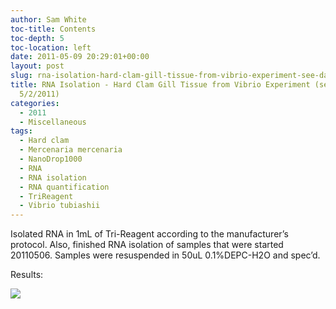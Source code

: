 ```yaml
---
author: Sam White
toc-title: Contents
toc-depth: 5
toc-location: left
date: 2011-05-09 20:29:01+00:00
layout: post
slug: rna-isolation-hard-clam-gill-tissue-from-vibrio-experiment-see-daves-notebook-522011
title: RNA Isolation - Hard Clam Gill Tissue from Vibrio Experiment (see Dave's Notebook
  5/2/2011)
categories:
  - 2011
  - Miscellaneous
tags:
  - Hard clam
  - Mercenaria mercenaria
  - NanoDrop1000
  - RNA
  - RNA isolation
  - RNA quantification
  - TriReagent
  - Vibrio tubiashii
---
```


Isolated RNA in 1mL of Tri-Reagent according to the manufacturer's protocol. Also, finished RNA isolation of samples that were started 20110506. Samples were resuspended in 50uL 0.1%DEPC-H2O and spec'd.

Results:

![](https://eagle.fish.washington.edu/Arabidopsis/RNA%20Spec%20Readings/20110509%20Hard%20Clam%20Gill%20RNA%20ODs.jpg)
